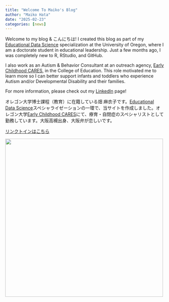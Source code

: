 ```yaml
---
title: "Welcome To Maiko's Blog"
author: "Maiko Hata"
date: "2025-02-23"
categories: [news]
---
```


Welcome to my blog & こんにちは! I created this blog as part of my [Educational Data Science](https://education.uoregon.edu/) specialization at the University of Oregon, where I am a doctorate student in educational leadership. Just a few months ago, I was completely new to R, RStudio, and GitHub.

I also work as an Autism & Behavior Consultant at an outreach agency, [Early Childhood CARES](https://earlychildhoodcares.uoregon.edu/), in the College of Education. This role motivated me to learn more so I can better support infants and toddlers who experience Autism and/or Developmental Disability and their families.

For more information, please check out my [LinkedIn](https://www.linkedin.com/in/maikohata) page!

オレゴン大学博士課程（教育）に在籍している畑 麻衣子です。[Educational Data Science](https://education.uoregon.edu/)スペシャライゼーションの一環で、当サイトを作成しました。オレゴン大学[Early Childhood CARES](https://earlychildhoodcares.uoregon.edu/)にて、療育・自閉症のスペシャリストとして勤務しています。大阪高槻出身、大阪弁が恋しいです。

[リンクトインはこちら](https://www.linkedin.com/in/maikohata)

![](/images/uo.jpg){fig-alt="University of Oregon in spring" fig-align="center" width="500"}
